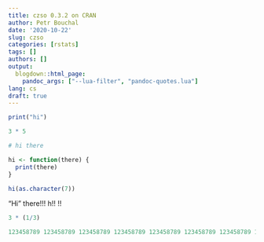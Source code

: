 ```yaml
---
title: czso 0.3.2 on CRAN
author: Petr Bouchal
date: '2020-10-22'
slug: czso
categories: [rstats]
tags: []
authors: []
output: 
  blogdown::html_page:
    pandoc_args: ["--lua-filter", "pandoc-quotes.lua"]
lang: cs
draft: true
---
```


```r
print("hi")
```

```r
3 * 5
```

```r
# hi there

hi <- function(there) {
  print(there)
}
```

```r
hi(as.character(7))
```

"Hi" there!!! h!! !!

```r
3 * (1/3)
```

```r
123458789 123458789 123458789 123458789 123458789 123458789 123458789 1234587890
```




